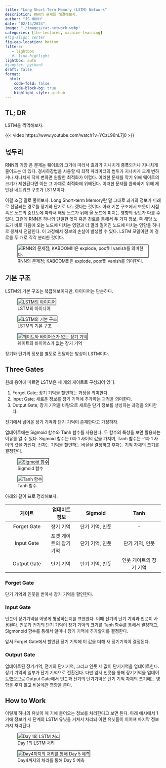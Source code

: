 ```yaml
---
title: "Long Short-Term Memory (LSTM) Network" 
description: RNN의 문제를 해결해보자.  
author: "JS HUHH"
date: "02/14/2024"
image: "./images/cat-network.webp"
categories: [the-lectures, machine-learning]
#fig-align: center
fig-cap-location: bottom
filters:
   - lightbox
   #- line-highlight
lightbox: auto
#jupyter: python3
draft: false
format:
  html:
    code-fold: false
    code-block-bg: true
    highlight-style: github
---
```


## TL; DR
LSTM을 찍먹해보자. 

{{< video https://www.youtube.com/watch?v=YCzL96nL7j0 >}}

## 넋두리 

RNN의 가장 큰 문제는 웨이트의 크기에 따라서 효과가 지나치게 증폭되거나 지나치게 줄어드는 데 있다. 경사하강법을 사용할 때 최적 파라미터의 범위가 지나치게 크게 변하거나 지나치게 작게 변하면 원활한 최적화가 어렵다. 이러한 문제를 막기 위해 웨이트의 크기가 제한된다면 이는 그 자체로 최적화에 위배된다. 이러한 문제를 완화하기 위해 제안된 네트워크 구조가 LSTM이다. 

이걸 조금 말로 풀어보자. Long Short-term Memory란 말 그대로 과거의 정보가 미래로 전달되는 경로를 장기와 단기로 나누겠다는 것이다. 아래 기본 구조에서 보듯이 시점 혹은 노드의 중요도에 따라서 해당 노드가 뒤에 올 노드에 미치는 영향의 정도가 다를 수 있다. 그런데 RNN은 하나의 단일한 엣지 혹은 경로를 통해서 두 가지 정보, 즉 해당 노드가 바로 다음에 오는 노드에 미치는 영향과 더 멀리 떨어진 노드에 미치는 영향을 하나로 뭉쳐서 전달힌다. 이 과정에서 정보의 손실이 발생할 수 있다. LSTM 모델이란 이 경로를 두 개로 각각 분리한 것이다. 

:::{layout="[-1, 4, -1]"}
![RNN의 문제점; KABOOM!!!은 explode, poof!!! vanish를 의미한다.](./images/lstm/01.png){ style="border: 1px solid #000;" }
:::

## 기본 구조 

LSTM의 기본 구조는 복잡해보이지만, 아이디어는 단순하다. 

::: {layout="[[5, -0.5, 5, -0.5, 5], [-0.05, 1, -0.05]]" layout-valign="bottom"}
![LSTM의 아이디어](./images/lstm/02.png){ style="border: 1px solid #000;" }

![LSTM의 기본 구조](./images/lstm/03.png){ style="border: 1px solid #000;" }

![웨이트와 바이어스가 없는 장기 기억](./images/lstm/06.png){ style="border: 1px solid #000;" }

장기와 단기의 정보를 별도로 전달하는 발상이 LSTM이다. 
:::

## Three Gates

원래 용어에 따르면 LSTM은 세 개의 게이트로 구성되어 있다. 

1. Forget Gate; 장기 기억을 할인하는 과정을 의미한다. 
2. Input Gate; 새로운 정보를 장기 기억에 추가하는 과정을 의미한다.
3. Output Gate; 장기 기억을 바탕으로 새로운 단기 정보를 생성하는 과정을 의미한다.

전기에서 넘어온 장기 기억과 단기 기억이 존재한다고 가정하자. 

업데이트에는 Sigmoid 함수와 Tanh 함수를 사용한다. 두 함수의 특성을 보면 활용하는 이유를 알 수 있다. Sigmoid 함수는 0과 1 사이의 값을 가지며, Tanh 함수는 -1과 1 사이의 값을 가진다. 전자는 기억을 할인하는 비율을 결정하고 후자는 기억 자체의 크기를 결정한다. 

::: {layout="[[5, -1, 5]]" layout-valign="bottom"}
![Sigmoid 함수](./images/lstm/04.png){ style="border: 1px solid #000;" }

![Tanh 함수](./images/lstm/05.png){ style="border: 1px solid #000;" }
:::

아래와 같이 표로 정리해보자. 

| 게이트 | 업데이트 정보 | Sigmoid | Tanh |
| :---: | --- | :---: | :---: |
| Forget Gate | 장기 기억 | 단기 기억, 인풋 | - |
| Input Gate  | 포겟 게이트의 장기 기억 | 단기 기억, 인풋 | 단기 기억, 인풋 |
| Output Gate | 단기 기억 | 단기 기억, 인풋 | 인풋 게이트의 장기 기억 |

### Forget Gate 

단기 기억과 인풋을 받아서 장기 기억을 할인한다.

### Input Gate

인풋이 장기기억을 어떻게 형성하는지를 표현한다. 이때 전기의 단기 기억과 인풋이 사용된다. 인풋과 전기의 단기 기억이 장기 기억의 크기를 Tanh 함수를 통해서 결정하고, Sigmonoid 함수를 통해서 얼마나 장기 기억에 추가할지를 결정한다. 

앞서 Forget Gate에서 할인된 장기 기억에 이 값을 더해 새 장기기억이 결정된다. 

### Output Gate

업데이트된 장기기억, 전기의 단기기억, 그리고 인풋 세 값이 단기기억을 업데이트한다. 장기 기억의 일부가 단기 기억으로 전환된다. 다만 앞서 인풋을 통해 장기기억을 업데이트했으므로 Output Gate에서 인풋과 전기의 단기기억은 단기 기억 자체의 크기에는 영향을 주지 않고 비율에만 영향을 준다. 

## How to Work 

이렇게 하나의 유닛이 매 기에 들어오는 정보를 처리한다고 보면 된다. 아래 예시에서 1기에 정보가 세 단계의 LSTM 유닛을 거쳐서 처리되 이런 유닛들이 이어져 마지막 정보까지 처리된다. 

::: {layout="[[5, -1, 5]]" layout-valign="bottom"}
![Day 1의 LSTM 처리](./images/lstm/10.png){ style="border: 1px solid #000;" }

![Day4까지의 처리를 통해 Day 5 예측](./images/lstm/11.png){ style="border: 1px solid #000;" }
:::



